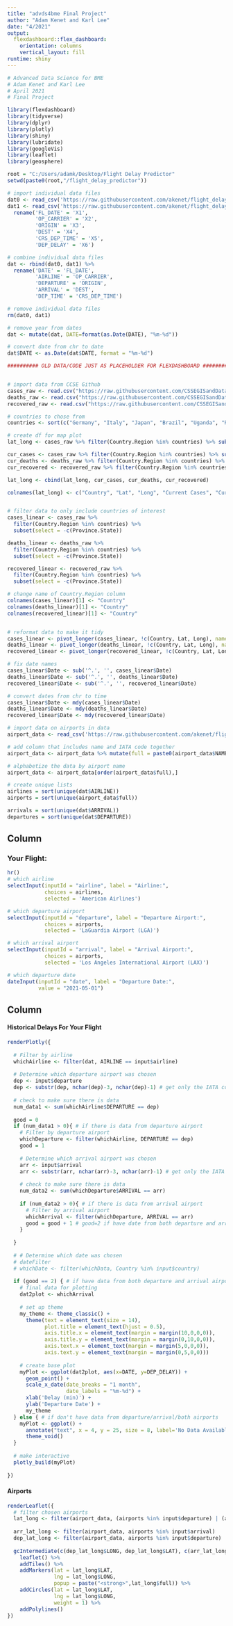 ```yaml
---
title: "advds4bme Final Project"
author: "Adam Kenet and Karl Lee"
date: "4/2021"
output: 
  flexdashboard::flex_dashboard:
    orientation: columns
    vertical_layout: fill
runtime: shiny
---
```


```r
# Advanced Data Science for BME
# Adam Kenet and Karl Lee
# April 2021
# Final Project
```


```r
library(flexdashboard)
library(tidyverse)
library(dplyr)
library(plotly)
library(shiny)
library(lubridate)
library(googleVis)
library(leaflet)
library(geosphere)
```


```r
root = "C:/Users/adamk/Desktop/Flight Delay Predictor"
setwd(paste0(root,"/flight_delay_predictor"))

# import individual data files
dat0 <- read_csv('https://raw.githubusercontent.com/akenet/flight_delay_predictor/main/Data/flights0.csv')
dat1 <- read_csv('https://raw.githubusercontent.com/akenet/flight_delay_predictor/main/Data/flights1.csv', col_names = FALSE) %>% 
  rename('FL_DATE' = 'X1',
         'OP_CARRIER' = 'X2',
         'ORIGIN' = 'X3',
         'DEST' = 'X4',
         'CRS_DEP_TIME' = 'X5',
         'DEP_DELAY' = 'X6')

# combine individual data files
dat <- rbind(dat0, dat1) %>%
  rename('DATE' = 'FL_DATE',
         'AIRLINE' = 'OP_CARRIER',
         'DEPARTURE' = 'ORIGIN',
         'ARRIVAL' = 'DEST',
         'DEP_TIME' = 'CRS_DEP_TIME')

# remove individual data files
rm(dat0, dat1)

# remove year from dates
dat <- mutate(dat, DATE=format(as.Date(DATE), "%m-%d"))

# convert date from chr to date
dat$DATE <- as.Date(dat$DATE, format = "%m-%d")
```

```r
########## OLD DATA/CODE JUST AS PLACEHOLDER FOR FLEXDASHBOARD #################


# import data from CCSE Github
cases_raw <- read.csv("https://raw.githubusercontent.com/CSSEGISandData/COVID-19/master/csse_covid_19_data/csse_covid_19_time_series/time_series_covid19_confirmed_global.csv")
deaths_raw <- read.csv("https://raw.githubusercontent.com/CSSEGISandData/COVID-19/master/csse_covid_19_data/csse_covid_19_time_series/time_series_covid19_deaths_global.csv")
recovered_raw <- read.csv("https://raw.githubusercontent.com/CSSEGISandData/COVID-19/master/csse_covid_19_data/csse_covid_19_time_series/time_series_covid19_recovered_global.csv")

# countries to chose from
countries <- sort(c("Germany", "Italy", "Japan", "Brazil", "Uganda", "Russia", "Ecuador", "Oman", "Mexico", "Finland", "Vietnam"))

# create df for map plot
lat_long <- cases_raw %>% filter(Country.Region %in% countries) %>% subset(select = c(Country.Region, Lat, Long)) 

cur_cases <- cases_raw %>% filter(Country.Region %in% countries) %>% subset(select = c(ncol(cases_raw)))
cur_deaths <- deaths_raw %>% filter(Country.Region %in% countries) %>% subset(select = c(ncol(deaths_raw)))
cur_recovered <- recovered_raw %>% filter(Country.Region %in% countries) %>% subset(select = c(ncol(recovered_raw)))

lat_long <- cbind(lat_long, cur_cases, cur_deaths, cur_recovered)

colnames(lat_long) <- c("Country", "Lat", "Long", "Current Cases", "Current Deaths", "Current Recovered")


# filter data to only include countries of interest
cases_linear <- cases_raw %>%
  filter(Country.Region %in% countries) %>% 
  subset(select = -c(Province.State))

deaths_linear <- deaths_raw %>%
  filter(Country.Region %in% countries) %>% 
  subset(select = -c(Province.State))

recovered_linear <- recovered_raw %>%
  filter(Country.Region %in% countries) %>% 
  subset(select = -c(Province.State))

# change name of Country.Region column
colnames(cases_linear)[1] <- "Country"
colnames(deaths_linear)[1] <- "Country"
colnames(recovered_linear)[1] <- "Country"


# reformat data to make it tidy
cases_linear <- pivot_longer(cases_linear, !c(Country, Lat, Long), names_to = "Date", values_to = "Value")
deaths_linear <- pivot_longer(deaths_linear, !c(Country, Lat, Long), names_to = "Date", values_to = "Value")
recovered_linear <- pivot_longer(recovered_linear, !c(Country, Lat, Long), names_to = "Date", values_to = "Value")

# fix date names
cases_linear$Date <- sub('^.', '', cases_linear$Date)
deaths_linear$Date <- sub('^.', '', deaths_linear$Date)
recovered_linear$Date <- sub('^.', '', recovered_linear$Date)

# convert dates from chr to time
cases_linear$Date <- mdy(cases_linear$Date)
deaths_linear$Date <- mdy(deaths_linear$Date)
recovered_linear$Date <- mdy(recovered_linear$Date)

```

```r
# import data on airports in data
airport_data <- read_csv('https://raw.githubusercontent.com/akenet/flight_delay_predictor/main/airports_filtered.csv')

# add column that includes name and IATA code together
airport_data <- airport_data %>% mutate(full = paste0(airport_data$NAME, ' (', airport_data$IATA, ')'))

# alphabetize the data by airport name
airport_data <- airport_data[order(airport_data$full),]
```


```r
# create unique lists
airlines = sort(unique(dat$AIRLINE))
airports = sort(unique(airport_data$full))

arrivals = sort(unique(dat$ARRIVAL))
departures = sort(unique(dat$DEPARTURE))
```


Column {.sidebar data-width=400}
-----------------------------------------------------------------------

### Your Flight:
```r
hr()
# which airline
selectInput(inputId = "airline", label = "Airline:",
            choices = airlines,
            selected = 'American Airlines')

# which departure airport
selectInput(inputId = "departure", label = "Departure Airport:",
            choices = airports,
            selected = 'LaGuardia Airport (LGA)')

# which arrival airport
selectInput(inputId = "arrival", label = "Arrival Airport:",
            choices = airports,
            selected = 'Los Angeles International Airport (LAX)')

# which departure date
dateInput(inputId = "date", label = "Departure Date:",
          value = "2021-05-01")
```

Column {data-width=550}
-----------------------------------------------------------------------

#### Historical Delays For Your Flight
```r
renderPlotly({
  
  # Filter by airline
  whichAirline <- filter(dat, AIRLINE == input$airline)
  
  # Determine which departure airport was chosen
  dep <- input$departure
  dep <- substr(dep, nchar(dep)-3, nchar(dep)-1) # get only the IATA code
  
  # check to make sure there is data
  num_data1 <- sum(whichAirline$DEPARTURE == dep)
  
  good = 0
  if (num_data1 > 0){ # if there is data from departure airport
    # Filter by departure airport
    whichDeparture <- filter(whichAirline, DEPARTURE == dep)
    good = 1
    
    # Determine which arrival airport was chosen
    arr <- input$arrival
    arr <- substr(arr, nchar(arr)-3, nchar(arr)-1) # get only the IATA code
    
    # check to make sure there is data
    num_data2 <- sum(whichDeparture$ARRIVAL == arr)
    
    if (num_data2 > 0){ # if there is data from arrival airport
      # Filter by arrival airport
      whichArrival <- filter(whichDeparture, ARRIVAL == arr)
      good = good + 1 # good=2 if have date from both departure and arrival airport
    }
    
  }
  
  # # Determine which date was chosen
  # dateFilter
  # whichDate <- filter(whichData, Country %in% input$country)
  
  if (good == 2) { # if have data from both departure and arrival airport
    # final data for plotting
    dat2plot <- whichArrival
    
    # set up theme
    my_theme <- theme_classic() +
      theme(text = element_text(size = 14),
            plot.title = element_text(hjust = 0.5),
            axis.title.x = element_text(margin = margin(10,0,0,0)),
            axis.title.y = element_text(margin = margin(0,10,0,0)),
            axis.text.x = element_text(margin = margin(5,0,0,0)),
            axis.text.y = element_text(margin = margin(0,5,0,0)))
    
    # create base plot
    myPlot <- ggplot(dat2plot, aes(x=DATE, y=DEP_DELAY)) +
      geom_point() +
      scale_x_date(date_breaks = "1 month",
                   date_labels = "%m-%d") +
      xlab('Delay (min)') +
      ylab('Departure Date') +
      my_theme
  } else { # if don't have data from departure/arrival/both airports
    myPlot <- ggplot() +
      annotate("text", x = 4, y = 25, size = 8, label='No Data Available') +
      theme_void()
  }
  
  # make interactive
  plotly_build(myPlot)
  
})
```

#### Airports
```r

renderLeaflet({
  # filter chosen airports
  lat_long <- filter(airport_data, (airports %in% input$departure) | (airports %in% input$arrival))
  
  arr_lat_long <- filter(airport_data, airports %in% input$arrival)
  dep_lat_long <- filter(airport_data, airports %in% input$departure)
  
  gcIntermediate(c(dep_lat_long$LONG, dep_lat_long$LAT), c(arr_lat_long$LONG, arr_lat_long$LAT), n=100, addStartEnd = TRUE, sp = TRUE) %>%
    leaflet() %>%
    addTiles() %>%
    addMarkers(lat = lat_long$LAT,
               lng = lat_long$LONG,
               popup = paste("<strong>",lat_long$full)) %>%
    addCircles(lat = lat_long$LAT,
               lng = lat_long$LONG,
               weight = 1) %>%
    addPolylines()
})

```